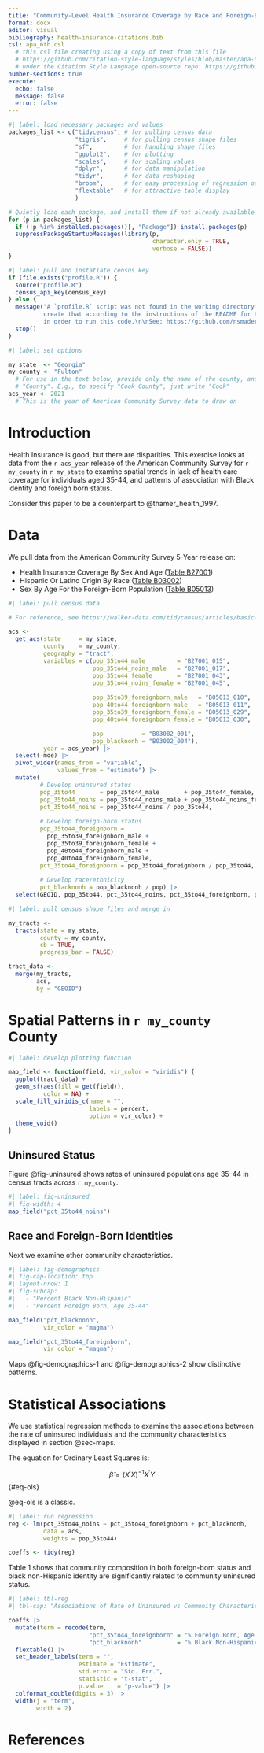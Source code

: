 ```yaml
---
title: "Community-Level Health Insurance Coverage by Race and Foreign-Born Status"
format: docx
editor: visual
bibliography: health-insurance-citations.bib
csl: apa_6th.csl
  # this csl file creating using a copy of text from this file
  # https://github.com/citation-style-language/styles/blob/master/apa-6th-edition.csl
  # under the Citation Style Language open-source repo: https://github.com/citation-style-language
number-sections: true
execute: 
  echo: false
  message: false
  error: false
---
```


```r
#| label: load necessary packages and values
packages_list <- c("tidycensus", # for pulling census data
                   "tigris",     # for pulling census shape files
                   "sf",         # for handling shape files
                   "ggplot2",    # for plotting 
                   "scales",     # for scaling values
                   "dplyr",      # for data manipulation
                   "tidyr",      # for data reshaping
                   "broom",      # for easy processing of regression output
                   "flextable"   # for attractive table display
                   )

# Quietly load each package, and install them if not already available
for (p in packages_list) {
  if (!p %in% installed.packages()[, "Package"]) install.packages(p)
  suppressPackageStartupMessages(library(p, 
                                         character.only = TRUE,
                                         verbose = FALSE))
}
```

```r
#| label: pull and instatiate census key
if (file.exists("profile.R")) {
  source("profile.R")
  census_api_key(census_key)
} else {
  message("A `profile.R` script was not found in the working directory. You need to
          create that according to the instructions of the README for this repository
          in order to run this code.\n\nSee: https://github.com/nsmader/git-quarto-demo")  
  stop()
}
```

```r
#| label: set options

my_state  <- "Georgia"
my_county <- "Fulton" 
  # For use in the text below, provide only the name of the county, and omit
  # "County". E.g., to specify "Cook County", just write "Cook"
acs_year <- 2021
  # This is the year of American Community Survey data to draw on
```

# Introduction

Health Insurance is good, but there are disparities. This exercise looks at data from the `r acs_year` release of the American Community Survey for `r my_county` in `r my_state` to examine spatial trends in lack of health care coverage for individuals aged 35-44, and patterns of association with Black identity and foreign born status.

Consider this paper to be a counterpart to @thamer_health_1997.

# Data

We pull data from the American Community Survey 5-Year release on:

* Health Insurance Coverage By Sex And Age ([Table B27001](https://www.socialexplorer.com/data/ACS2021_5yr/metadata/?ds=ACS21_5yr&table=B27010))
* Hispanic Or Latino Origin By Race ([Table B03002](https://www.socialexplorer.com/data/ACS2021_5yr/metadata/?ds=ACS21_5yr&table=B03002))
* Sex By Age For the Foreign-Born Population ([Table B05013](https://www.socialexplorer.com/data/ACS2021_5yr/metadata/?ds=ACS21_5yr&table=B05013))

```r
#| label: pull census data

# For reference, see https://walker-data.com/tidycensus/articles/basic-usage.html

acs <- 
  get_acs(state     = my_state, 
          county    = my_county,
          geography = "tract", 
          variables = c(pop_35to44_male         = "B27001_015",
                        pop_35to44_noins_male   = "B27001_017",
                        pop_35to44_female       = "B27001_043",
                        pop_35to44_noins_female = "B27001_045",
                        
                        pop_35to39_foreignborn_male   = "B05013_010",
                        pop_40to44_foreignborn_male   = "B05013_011",
                        pop_35to39_foreignborn_female = "B05013_029",
                        pop_40to44_foreignborn_female = "B05013_030",

                        pop           = "B03002_001",
                        pop_blacknonh = "B03002_004"),
          year = acs_year) |>
  select(-moe) |>
  pivot_wider(names_from = "variable",
              values_from = "estimate") |>
  mutate(
         # Develop uninsured status
         pop_35to44       = pop_35to44_male       + pop_35to44_female,
         pop_35to44_noins = pop_35to44_noins_male + pop_35to44_noins_female,
         pct_35to44_noins = pop_35to44_noins / pop_35to44,
         
         # Develop foreign-born status
         pop_35to44_foreignborn = 
           pop_35to39_foreignborn_male +
           pop_35to39_foreignborn_female +
           pop_40to44_foreignborn_male +
           pop_40to44_foreignborn_female,
         pct_35to44_foreignborn = pop_35to44_foreignborn / pop_35to44,
         
         # Develop race/ethnicity
         pct_blacknonh = pop_blacknonh / pop) |>
  select(GEOID, pop_35to44, pct_35to44_noins, pct_35to44_foreignborn, pct_blacknonh)
```

```r
#| label: pull census shape files and merge in 

my_tracts <- 
  tracts(state = my_state, 
         county = my_county,
         cb = TRUE,
         progress_bar = FALSE)

tract_data <- 
  merge(my_tracts,
        acs,
        by = "GEOID")
```


# Spatial Patterns in `r my_county` County {#sec-maps}

```r
#| label: develop plotting function

map_field <- function(field, vir_color = "viridis") {
  ggplot(tract_data) +
  geom_sf(aes(fill = get(field)),
          color = NA) +
  scale_fill_viridis_c(name = "",
                       labels = percent,
                       option = vir_color) +
  theme_void()
}
```

## Uninsured Status

Figure @fig-uninsured shows rates of uninsured populations age 35-44 in census tracts across `r my_county`.

```r
#| label: fig-uninsured
#| fig-width: 4
map_field("pct_35to44_noins")
```

## Race and Foreign-Born Identities

Next we examine other community characteristics.

```r
#| label: fig-demographics
#| fig-cap-location: top
#| layout-nrow: 1
#| fig-subcap: 
#|   - "Percent Black Non-Hispanic"
#|   - "Percent Foreign Born, Age 35-44"

map_field("pct_blacknonh", 
          vir_color = "magma")

map_field("pct_35to44_foreignborn",
          vir_color = "magma")
```

Maps @fig-demographics-1 and @fig-demographics-2 show distinctive patterns.

# Statistical Associations

We use statistical regression methods to examine the associations between the rate of uninsured individuals and the community characteristics displayed in section @sec-maps.

The equation for Ordinary Least Squares is:

$$\hat{\beta}=(X^{\prime}X)^{-1}X^{\prime}Y$$ {#eq-ols}

@eq-ols is a classic.

```r
#| label: run regression
reg <- lm(pct_35to44_noins ~ pct_35to44_foreignborn + pct_blacknonh, 
          data = acs,
          weights = pop_35to44)

coeffs <- tidy(reg)
```

Table 1 shows that community composition in both foreign-born status and black non-Hispanic identity are significantly related to community uninsured status.

```r
#| label: tbl-reg
#| tbl-cap: "Associations of Rate of Uninsured vs Community Characteristics"

coeffs |>
  mutate(term = recode(term, 
                       "pct_35to44_foreignborn" = "% Foreign Born, Age 35-44",
                       "pct_blacknonh"          = "% Black Non-Hispanic")) |>
  flextable() |> 
  set_header_labels(term = "",
                    estimate = "Estimate",
                    std.error = "Std. Err.",
                    statistic = "t-stat",
                    p.value    = "p-value") |>
  colformat_double(digits = 3) |>
  width(j = "term",
        width = 2)
```


# References

::: {#refs}
:::

